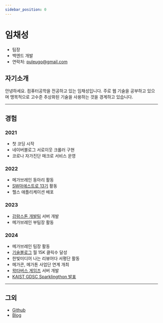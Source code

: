 ```yaml
---
sidebar_position: 0
---
```

# 임채성

- 팀장
- 백엔드 개발
- 연락처: [puleugo@gmail.com](mailto:puleugo@gmail.com)

## 자기소개
안녕하세요. 컴퓨터공학을 전공하고 있는 임채성입니다. 주로 웹 기술을 공부하고 있으며 맹목적으로 고수준 추상화된 기술을 사용하는 것을 경계하고 있습니다.

---
## 경험
### 2021
- 첫 코딩 시작
- 네이버블로그 서로이웃 크롤러 구현
- 코로나 자가진단 매크로 서비스 운영

### 2022
- 메가브레인 동아리 활동
- [SW마에스트로 13기](https://www.swmaestro.org/sw/main/main.do) 활동
- 헬스 애플리케이션 배포

### 2023
- [감람스톤 개발팀](https://gamramstone.com) 서버 개발
- 메가브레인 부팀장 활동

### 2024
- 메가브레인 팀장 활동
- [기술블로그](https://puleugo.tistory.com) 월 15K 클릭수 달성
- 한빛미디어 나는 리뷰어다 서평단 활동
- 메가콘, 메가톤 사업단 연계 개최
- [왁타버스 게임즈](https://waktaverse.games/) 서버 개발
- [KAIST GDSC Sparklingthon 발표](https://puleugo.tistory.com/207)

---
## 그외
- [Github](https://www.github.com/puleugo)
- [Blog](https://puleugo.tistory.com)
